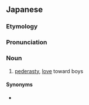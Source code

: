 ==Japanese==
{{ja-kanjitab|しょう|ねん|あい|yomi=on}}

===Etymology===
{{rfe|lang=ja}}

===Pronunciation===
{{rfp|lang=ja}}

===Noun===
{{ja-noun|しょうねんあい}}

# {{rfquote-sense|lang=ja}} [[pederasty]], [[love]] toward boys

====Synonyms====
* {{sense|pederasty}} {{ja-l|少年愛嗜好|しょうねんあいしこう|shōnen'aishikō}}